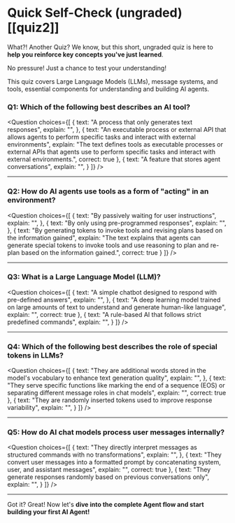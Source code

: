 # Quick Self-Check (ungraded) [[quiz2]] 


What?! Another Quiz? We know, but this short, ungraded quiz is here to **help you reinforce key concepts you've just learned**.

No pressure! Just a chance to test your understanding!

This quiz covers Large Language Models (LLMs), message systems, and tools, essential components for understanding and building AI agents.

### Q1: Which of the following best describes an AI tool?

<Question
choices={[
{
text: "A process that only generates text responses",
explain: "",
},
{
text: "An executable process or external API that allows agents to perform specific tasks and interact with external environments",
explain: "The text defines tools as executable processes or external APIs that agents use to perform specific tasks and interact with external environments.",
correct: true
},
{
text: "A feature that stores agent conversations",
explain: "",
}
]}
/>

---

### Q2: How do AI agents use tools as a form of "acting" in an environment?

<Question
choices={[
{
text: "By passively waiting for user instructions",
explain: "",
},
{
text: "By only using pre-programmed responses",
explain: "",
},
{
text: "By generating tokens to invoke tools and revising plans based on the information gained",
explain: "The text explains that agents can generate special tokens to invoke tools and use reasoning to plan and re-plan based on the information gained.",
correct: true
}
]}
/>

---

### Q3: What is a Large Language Model (LLM)?

<Question
choices={[
{
text: "A simple chatbot designed to respond with pre-defined answers",
explain: "",
},
{
text: "A deep learning model trained on large amounts of text to understand and generate human-like language",
explain: "",
correct: true
},
{
text: "A rule-based AI that follows strict predefined commands",
explain: "",
}
]}
/>

---

### Q4: Which of the following best describes the role of special tokens in LLMs?

<Question
choices={[
{
text: "They are additional words stored in the model's vocabulary to enhance text generation quality",
explain: "",
},
{
text: "They serve specific functions like marking the end of a sequence (EOS) or separating different message roles in chat models",
explain: "",
correct: true
},
{
text: "They are randomly inserted tokens used to improve response variability",
explain: "",
}
]}
/>

---

### Q5: How do AI chat models process user messages internally?

<Question
choices={[
{
text: "They directly interpret messages as structured commands with no transformations",
explain: "",
},
{
text: "They convert user messages into a formatted prompt by concatenating system, user, and assistant messages",
explain: "",
correct: true
},
{
text: "They generate responses randomly based on previous conversations only",
explain: "",
}
]}
/>

---


Got it? Great! Now let's **dive into the complete Agent flow and start building your first AI Agent!**
